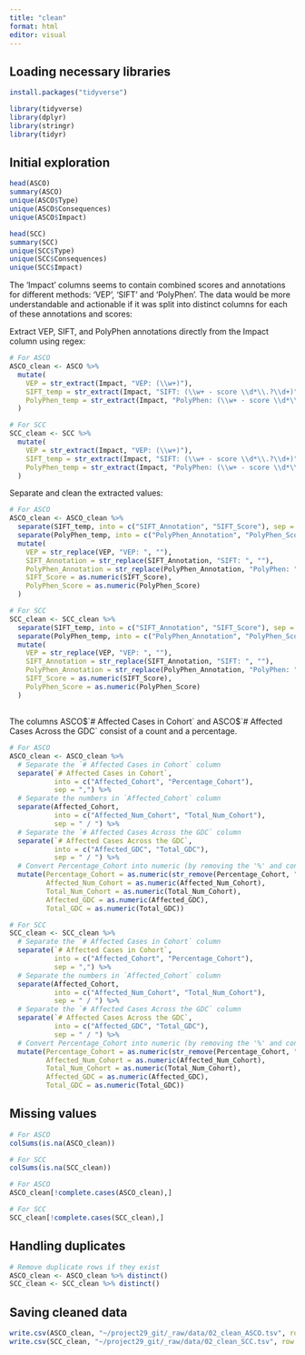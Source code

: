 ```yaml
---
title: "clean"
format: html
editor: visual
---
```


## Loading necessary libraries

```r
install.packages("tidyverse")
```

```r
library(tidyverse)
library(dplyr)
library(stringr)
library(tidyr)
```

## Initial exploration

```r
head(ASCO)
summary(ASCO)
unique(ASCO$Type)
unique(ASCO$Consequences)
unique(ASCO$Impact)
```

```r
head(SCC)
summary(SCC)
unique(SCC$Type)
unique(SCC$Consequences)
unique(SCC$Impact)
```

The 'Impact' columns seems to contain combined scores and annotations for different methods: 'VEP', 'SIFT' and 'PolyPhen'. The data would be more understandable and actionable if it was split into distinct columns for each of these annotations and scores:

Extract VEP, SIFT, and PolyPhen annotations directly from the Impact column using regex:

```r
# For ASCO
ASCO_clean <- ASCO %>%
  mutate(
    VEP = str_extract(Impact, "VEP: (\\w+)"),
    SIFT_temp = str_extract(Impact, "SIFT: (\\w+ - score \\d*\\.?\\d+)"),
    PolyPhen_temp = str_extract(Impact, "PolyPhen: (\\w+ - score \\d*\\.?\\d+)")
  )

# For SCC
SCC_clean <- SCC %>%
  mutate(
    VEP = str_extract(Impact, "VEP: (\\w+)"),
    SIFT_temp = str_extract(Impact, "SIFT: (\\w+ - score \\d*\\.?\\d+)"),
    PolyPhen_temp = str_extract(Impact, "PolyPhen: (\\w+ - score \\d*\\.?\\d+)")
  )
```

Separate and clean the extracted values:

```r
# For ASCO
ASCO_clean <- ASCO_clean %>%
  separate(SIFT_temp, into = c("SIFT_Annotation", "SIFT_Score"), sep = " - score ", fill = "right") %>%
  separate(PolyPhen_temp, into = c("PolyPhen_Annotation", "PolyPhen_Score"), sep = " - score ", fill = "right") %>%
  mutate(
    VEP = str_replace(VEP, "VEP: ", ""),
    SIFT_Annotation = str_replace(SIFT_Annotation, "SIFT: ", ""),
    PolyPhen_Annotation = str_replace(PolyPhen_Annotation, "PolyPhen: ", ""),
    SIFT_Score = as.numeric(SIFT_Score),
    PolyPhen_Score = as.numeric(PolyPhen_Score)
  )

# For SCC
SCC_clean <- SCC_clean %>%
  separate(SIFT_temp, into = c("SIFT_Annotation", "SIFT_Score"), sep = " - score ", fill = "right") %>%
  separate(PolyPhen_temp, into = c("PolyPhen_Annotation", "PolyPhen_Score"), sep = " - score ", fill = "right") %>%
  mutate(
    VEP = str_replace(VEP, "VEP: ", ""),
    SIFT_Annotation = str_replace(SIFT_Annotation, "SIFT: ", ""),
    PolyPhen_Annotation = str_replace(PolyPhen_Annotation, "PolyPhen: ", ""),
    SIFT_Score = as.numeric(SIFT_Score),
    PolyPhen_Score = as.numeric(PolyPhen_Score)
  )
```

## 

The columns ASCO\$\`# Affected Cases in Cohort\` and ASCO\$\`# Affected Cases Across the GDC\` consist of a count and a percentage.

```r
# For ASCO
ASCO_clean <- ASCO_clean %>%
  # Separate the `# Affected Cases in Cohort` column
  separate(`# Affected Cases in Cohort`, 
           into = c("Affected_Cohort", "Percentage_Cohort"), 
           sep = ",") %>%
  # Separate the numbers in `Affected_Cohort` column
  separate(Affected_Cohort, 
           into = c("Affected_Num_Cohort", "Total_Num_Cohort"), 
           sep = " / ") %>%
  # Separate the `# Affected Cases Across the GDC` column
  separate(`# Affected Cases Across the GDC`, 
           into = c("Affected_GDC", "Total_GDC"), 
           sep = " / ") %>%
  # Convert Percentage_Cohort into numeric (by removing the '%' and converting)
  mutate(Percentage_Cohort = as.numeric(str_remove(Percentage_Cohort, "%"))/100,
         Affected_Num_Cohort = as.numeric(Affected_Num_Cohort),
         Total_Num_Cohort = as.numeric(Total_Num_Cohort),
         Affected_GDC = as.numeric(Affected_GDC),
         Total_GDC = as.numeric(Total_GDC))

# For SCC
SCC_clean <- SCC_clean %>%
  # Separate the `# Affected Cases in Cohort` column
  separate(`# Affected Cases in Cohort`, 
           into = c("Affected_Cohort", "Percentage_Cohort"), 
           sep = ",") %>%
  # Separate the numbers in `Affected_Cohort` column
  separate(Affected_Cohort, 
           into = c("Affected_Num_Cohort", "Total_Num_Cohort"), 
           sep = " / ") %>%
  # Separate the `# Affected Cases Across the GDC` column
  separate(`# Affected Cases Across the GDC`, 
           into = c("Affected_GDC", "Total_GDC"), 
           sep = " / ") %>%
  # Convert Percentage_Cohort into numeric (by removing the '%' and converting)
  mutate(Percentage_Cohort = as.numeric(str_remove(Percentage_Cohort, "%"))/100,
         Affected_Num_Cohort = as.numeric(Affected_Num_Cohort),
         Total_Num_Cohort = as.numeric(Total_Num_Cohort),
         Affected_GDC = as.numeric(Affected_GDC),
         Total_GDC = as.numeric(Total_GDC))
```

## Missing values

```r
# For ASCO
colSums(is.na(ASCO_clean))

# For SCC
colSums(is.na(SCC_clean))
```

```r
# For ASCO
ASCO_clean[!complete.cases(ASCO_clean),]

# For SCC
SCC_clean[!complete.cases(SCC_clean),]
```

## Handling duplicates

```r
# Remove duplicate rows if they exist
ASCO_clean <- ASCO_clean %>% distinct()
SCC_clean <- SCC_clean %>% distinct()
```

## Saving cleaned data

```r
write.csv(ASCO_clean, "~/project29_git/_raw/data/02_clean_ASCO.tsv", row.names = FALSE)
write.csv(SCC_clean, "~/project29_git/_raw/data/02_clean_SCC.tsv", row.names = FALSE)
```
